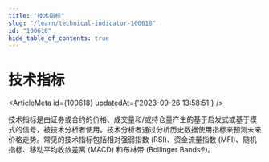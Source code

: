 ```yaml
---
title: "技术指标"
slug: "/learn/technical-indicator-100618"
id: "100618"
hide_table_of_contents: true
---
```



# 技术指标

<ArticleMeta id={100618} updatedAt={'2023-09-26 13:58:51'} />
<div className='border-solid border-b border-t-0 my-4 border-[var(--ifm-color-gray-300)]' />

技术指标是由证券或合约的价格、成交量和/或持仓量产生的基于启发式或基于模式的信号，被技术分析者使用。技术分析者通过分析历史数据使用指标来预测未来价格走势。常见的技术指标包括相对强弱指数 (RSI)、资金流量指数 (MFI)、随机指标、移动平均收敛差离 (MACD) 和布林带 (Bollinger Bands®)。
